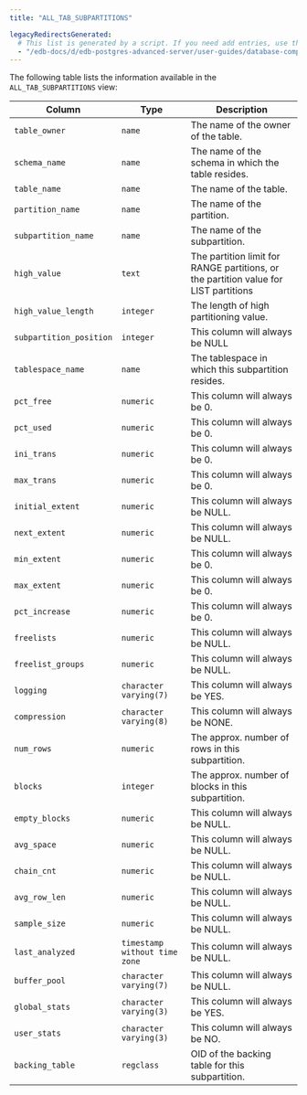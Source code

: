 ```yaml
---
title: "ALL_TAB_SUBPARTITIONS"

legacyRedirectsGenerated:
  # This list is generated by a script. If you need add entries, use the `legacyRedirects` key.
  - "/edb-docs/d/edb-postgres-advanced-server/user-guides/database-compatibility-table-partitioning-guide/13/all_tab_subpartitions.html"
---
```


<div id="all_tab_subpartitions" class="registered_link"></div>

The following table lists the information available in the `ALL_TAB_SUBPARTITIONS` view:

| Column                  | Type                          | Description                                                                         |
| ----------------------- | ----------------------------- | ----------------------------------------------------------------------------------- |
| `table_owner`           | `name`                        | The name of the owner of the table.                                                 |
| `schema_name`           | `name`                        | The name of the schema in which the table resides.                                  |
| `table_name`            | `name`                        | The name of the table.                                                              |
| `partition_name`        | `name`                        | The name of the partition.                                                          |
| `subpartition_name`     | `name`                        | The name of the subpartition.                                                       |
| `high_value`            | `text`                        | The partition limit for RANGE partitions, or the partition value for LIST partitions|
| `high_value_length`     | `integer`                     | The length of high partitioning value.                                              |
| `subpartition_position` | `integer`                     | This column will always be NULL                                                     |
| `tablespace_name`       | `name`                        | The tablespace in which this subpartition resides.                                  |
| `pct_free`              | `numeric`                     | This column will always be 0.                                                       |
| `pct_used`              | `numeric`                     | This column will always be 0.                                                       |
| `ini_trans`             | `numeric`                     | This column will always be 0.                                                       |
| `max_trans`             | `numeric`                     | This column will always be 0.                                                       |
| `initial_extent`        | `numeric`                     | This column will always be NULL.                                                    |
| `next_extent`           | `numeric`                     | This column will always be NULL.                                                    |
| `min_extent`            | `numeric`                     | This column will always be 0.                                                       |
| `max_extent`            | `numeric`                     | This column will always be 0.                                                       |
| `pct_increase`          | `numeric`                     | This column will always be 0.                                                       |
| `freelists`             | `numeric`                     | This column will always be NULL.                                                    |
| `freelist_groups`       | `numeric`                     | This column will always be NULL.                                                    |
| `logging`               | `character varying(7)`        | This column will always be YES.                                                     |
| `compression`           | `character varying(8)`        | This column will always be NONE.                                                    |
| `num_rows`              | `numeric`                     | The approx. number of rows in this subpartition.                                    |
| `blocks`                | `integer`                     | The approx. number of blocks in this subpartition.                                  |
| `empty_blocks`          | `numeric`                     | This column will always be NULL.                                                    |
| `avg_space`             | `numeric`                     | This column will always be NULL.                                                    |
| `chain_cnt`             | `numeric`                     | This column will always be NULL.                                                    |
| `avg_row_len`           | `numeric`                     | This column will always be NULL.                                                    |
| `sample_size`           | `numeric`                     | This column will always be NULL.                                                    |
| `last_analyzed`         | `timestamp without time zone` | This column will always be NULL.                                                    |
| `buffer_pool`           | `character varying(7)`        | This column will always be NULL.                                                    |
| `global_stats`          | `character varying(3)`        | This column will always be YES.                                                     |
| `user_stats`            | `character varying(3)`        | This column will always be NO.                                                      |
| `backing_table`         | `regclass`                    | OID of the backing table for this subpartition.                                     |
